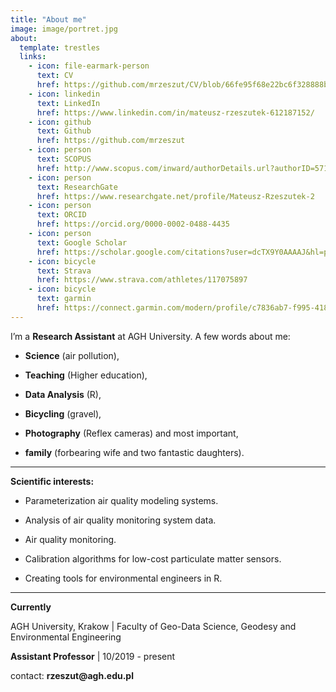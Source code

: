 ---
title: "About me"
image: image/portret.jpg
about:
  template: trestles
  links:
    - icon: file-earmark-person
      text: CV
      href: https://github.com/mrzeszut/CV/blob/66fe95f68e22bc6f328888ba6ea560b6b2904824/CV-modern---compact.pdf
    - icon: linkedin
      text: LinkedIn
      href: https://www.linkedin.com/in/mateusz-rzeszutek-612187152/
    - icon: github
      text: Github
      href: https://github.com/mrzeszut
    - icon: person
      text: SCOPUS
      href: http://www.scopus.com/inward/authorDetails.url?authorID=57193075220&partnerID=MN8TOARS
    - icon: person
      text: ResearchGate
      href: https://www.researchgate.net/profile/Mateusz-Rzeszutek-2
    - icon: person
      text: ORCID
      href: https://orcid.org/0000-0002-0488-4435
    - icon: person
      text: Google Scholar
      href: https://scholar.google.com/citations?user=dcTX9Y0AAAAJ&hl=pl
    - icon: bicycle
      text: Strava
      href: https://www.strava.com/athletes/117075897
    - icon: bicycle
      text: garmin
      href: https://connect.garmin.com/modern/profile/c7836ab7-f995-418c-aadd-520262247e1f
---

I'm a **Research Assistant** at AGH University. A few words about me:

-   **Science** (air pollution),

-   **Teaching** (Higher education),

-   **Data Analysis** (R),

-   **Bicycling** (gravel),

-   **Photography** (Reflex cameras) and most important,

-   **family** (forbearing wife and two fantastic daughters).

------------------------------------------------------------------------

**Scientific interests:**

-   Parameterization air quality modeling systems.

-   Analysis of air quality monitoring system data.

-   Air quality monitoring.

-   Calibration algorithms for low-cost particulate matter sensors.

-   Creating tools for environmental engineers in R.

------------------------------------------------------------------------

**Currently**

AGH University, Krakow \| Faculty of Geo-Data Science, Geodesy and Environmental Engineering

**Assistant Professor** \| 10/2019 - present

contact: **rzeszut\@agh.edu.pl**
